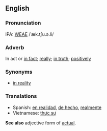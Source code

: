 ==English==
===Pronunciation===
IPA: [[WEAE]] /ˈæk.tʃu.ə.li/

===Adverb===
In act or [[in fact]]; [[really]]; [[in truth]]; [[positively]]

===Synonyms===
*[[in reality]]

===Translations===
*Spanish: [[en realidad]], [[de hecho]], [[realmente]]
*Vietnamese: [[thực sự]]

'''See also''' adjective form of [[actual]].